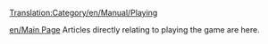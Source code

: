 [[Translation:Category/en/Manual/Playing]]

[[en/Main Page]]
Articles directly relating to playing the game are here.